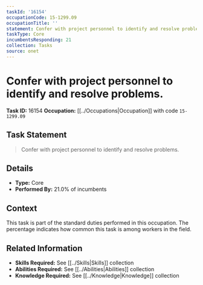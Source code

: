 ```yaml
---
taskId: '16154'
occupationCode: 15-1299.09
occupationTitle: ''
statement: Confer with project personnel to identify and resolve problems.
taskType: Core
incumbentsResponding: 21
collection: Tasks
source: onet
---
```

# Confer with project personnel to identify and resolve problems.

**Task ID:** 16154
**Occupation:** [[../Occupations|Occupation]] with code `15-1299.09`

## Task Statement

> Confer with project personnel to identify and resolve problems.

## Details

- **Type:** Core
- **Performed By:** 21.0% of incumbents

## Context

This task is part of the standard duties performed in this occupation. The percentage indicates how common this task is among workers in the field.

## Related Information

- **Skills Required:** See [[../Skills|Skills]] collection
- **Abilities Required:** See [[../Abilities|Abilities]] collection
- **Knowledge Required:** See [[../Knowledge|Knowledge]] collection
